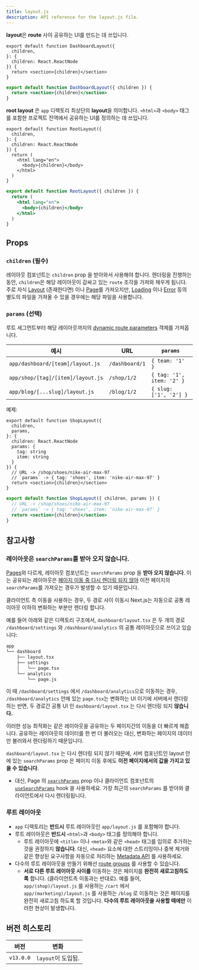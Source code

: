 ```yaml
---
title: layout.js
description: API reference for the layout.js file.
---
```


**layout**은 **route** 사이 공유하는 UI를 만드는 데 쓰입니다.

```tsx filename="app/dashboard/layout.tsx" switcher
export default function DashboardLayout({
  children,
}: {
  children: React.ReactNode
}) {
  return <section>{children}</section>
}
```

```jsx filename="app/dashboard/layout.js" switcher
export default function DashboardLayout({ children }) {
  return <section>{children}</section>
}
```

**root layout** 은 `app` 디렉토리 최상단의 **layout**을 의미합니다. `<html>`과 `<body>` 태그를 포함한 프로젝트 전역에서 공유하는 UI를 정의하는 데 쓰입니다.

```tsx filename="app/layout.tsx" switcher
export default function RootLayout({
  children,
}: {
  children: React.ReactNode
}) {
  return (
    <html lang="en">
      <body>{children}</body>
    </html>
  )
}
```

```jsx filename="app/layout.js" switcher
export default function RootLayout({ children }) {
  return (
    <html lang="en">
      <body>{children}</body>
    </html>
  )
}
```

## Props

### `children` (필수)

레이아웃 컴포넌트는 `children` prop 을 받아와서 사용해야 합니다. 렌더링을 진행하는 동안, `children`은 해당 레이아웃이 감싸고 있는 `route` 조각을 가져와 채우게 됩니다. 주로 자식 [Layout](/docs/app/building-your-application/routing/pages-and-layouts#pages) (존재한다면) 이나 [Page](/docs/app/building-your-application/routing/pages-and-layouts#pages)를 가져오지만, [Loading](/docs/app/building-your-application/routing/loading-ui-and-streaming) 이나 [Error](/docs/app/building-your-application/routing/error-handling) 등의 별도의 파일을 가져올 수 있을 경우에는 해당 파일을 사용합니다.

### `params` (선택)

루트 세그먼트부터 해당 레이아웃까지의 [dynamic route parameters](/docs/app/building-your-application/routing/dynamic-routes) 객체를 가져옵니다.

| 예시                              | URL            | `params`                  |
| --------------------------------- | -------------- | ------------------------- |
| `app/dashboard/[team]/layout.js`  | `/dashboard/1` | `{ team: '1' }`           |
| `app/shop/[tag]/[item]/layout.js` | `/shop/1/2`    | `{ tag: '1', item: '2' }` |
| `app/blog/[...slug]/layout.js`    | `/blog/1/2`    | `{ slug: ['1', '2'] }`    |

예제:

```tsx filename="app/shop/[tag]/[item]/layout.tsx" switcher
export default function ShopLayout({
  children,
  params,
}: {
  children: React.ReactNode
  params: {
    tag: string
    item: string
  }
}) {
  // URL -> /shop/shoes/nike-air-max-97
  // `params` -> { tag: 'shoes', item: 'nike-air-max-97' }
  return <section>{children}</section>
}
```

```jsx filename="app/shop/[tag]/[item]/layout.js" switcher
export default function ShopLayout({ children, params }) {
  // URL -> /shop/shoes/nike-air-max-97
  // `params` -> { tag: 'shoes', item: 'nike-air-max-97' }
  return <section>{children}</section>
}
```

## 참고사항

### 레이아웃은 `searchParams`를 받아 오지 않습니다.

[Pages](/docs/app/api-reference/file-conventions/page)와 다르게, 레이아웃 컴포넌트는 `searchParams` prop 을 **받아 오지 않습니다**. 이는 공유되는 레이아웃은 [페이지 이동 중 다시 렌더링 되지 않아](/docs/app/building-your-application/routing#partial-rendering) 이전 페이지의 `searchParams`를 가져오는 경우가 발생할 수 있기 때문입니다.

클라이언트 측 이동을 사용하는 경우, 두 경로 사이 이동시 Next.js는 자동으로 공통 레이아웃 이하의 변화하는 부분만 렌더링 합니다.

예를 들어 아래와 같은 디렉토리 구조에서, `dashboard/layout.tsx` 은 두 개의 경로 `/dashboard/settings` 와 `/dashboard/analytics` 의 공통 레이아웃으로 쓰이고 있습니다:

```txt highight={3} hideLineNumbers
app
└── dashboard
    ├── layout.tsx
    ├── settings
    │   └── page.tsx
    └── analytics
        └── page.js
```

이 때 `/dashboard/settings` 에서 `/dashboard/analytics`으로 이동하는 경우, `/dashboard/analytics` 안에 있는 `page.tsx`는 변화하는 UI 이기에 서버에서 렌더링 하는 반면, 두 경로간 공통 UI 인 `dashboard/layout.tsx` 는 다시 렌더링 되지 **않습니다.**

이러한 성능 최적화는 같은 레이아웃을 공유하는 두 페이지간의 이동을 더 빠르게 해줍니다. 공유하는 레이아웃의 데이터를 한 번 더 불러오는 대신, 변화하는 페이지의 데이터만 불러와서 렌더링하기 때문입니다.

`dashboard/layout.tsx` 는 다시 렌더링 되지 않기 때문에, 서버 컴포넌트인 layout 안에 있는 `searchParams` prop 은 페이지 이동 후에도 **이전 페이지에서의 값을 가지고 있을 수 있습니다**.

- 대신, Page 의 [`searchParams`](/docs/app/api-reference/file-conventions/page) prop 이나 클라이언트 컴포넌트의 [`useSearchParams`](/docs/app/api-reference/functions/use-params) hook 을 사용하세요. 가장 최근의 `searchParams` 를 받아와 클라이언트에서 다시 렌더링됩니다.

### 루트 레이아웃

- `app` 디렉토리는 **반드시** 루트 레이아웃인 `app/layout.js` 를 포함해야 합니다.
- 루트 레이아웃은 **반드시** `<html>`과 `<body>` 태그를 정의해야 합니다.
  - 루트 레이아웃에 `<title>` 이나 `<meta>`와 같은 `<head>` 태그를 임의로 추가하는 것을 권장하지 **않습니다**. 대신, `<head>` 요소에 대한 스트리밍이나 중복 제거와 같은 향상된 요구사항을 자동으로 처리하는 [Metadata API](/docs/app/api-reference/functions/generate-metadata) 를 사용하세요.
- 다수의 루트 레이아웃을 만들기 위해선 [route groups](/docs/app/building-your-application/routing/route-groups) 를 사용할 수 있습니다.
  - **서로 다른 루트 레이아웃 사이를** 이동하는 것은 페이지를 **완전히 새로고침하도록** 합니다. (클라이언트측 이동과는 반대로). 예를 들어, `app/(shop)/layout.js` 를 사용하는 `/cart` 에서 `app/(marketing)/layout.js` 를 사용하는 `/blog` 로 이동하는 것은 페이지를 완전히 새로고침 하도록 할 것입니다. **다수의 루트 레이아웃을 사용할 때에만** 이러한 현상이 발생합니다.

## 버전 히스토리

| 버전      | 변화               |
| --------- | ------------------ |
| `v13.0.0` | `layout`이 도입됨. |
